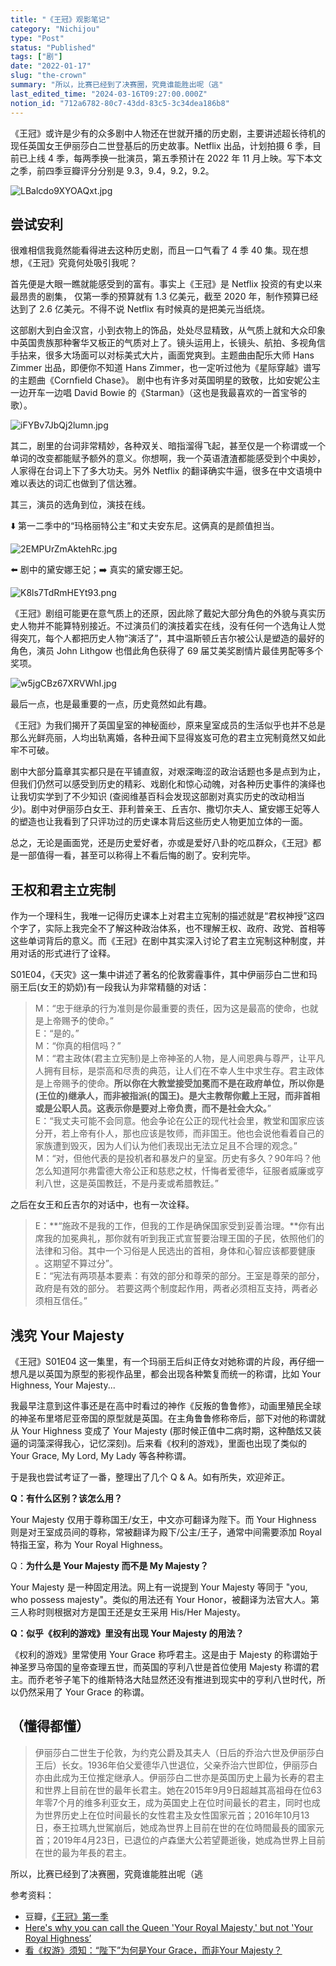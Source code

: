 ```yaml
---
title: "《王冠》观影笔记"
category: "Nichijou"
type: "Post"
status: "Published"
tags: ["剧"]
date: "2022-01-17"
slug: "the-crown"
summary: "所以，比赛已经到了决赛圈，究竟谁能胜出呢（逃"
last_edited_time: "2024-03-16T09:27:00.000Z"
notion_id: "712a6782-80c7-43dd-83c5-3c34dea186b8"
---
```



《王冠》或许是少有的众多剧中人物还在世就开播的历史剧，主要讲述超长待机的现任英国女王伊丽莎白二世登基后的历史故事。Netflix 出品，计划拍摄 6 季，目前已上线 4 季，每两季换一批演员，第五季预计在 2022 年 11 月上映。写下本文之季，前四季豆瓣评分分别是 9.3，9.4，9.2，9.2。


![LBalcdo9XYOAQxt.jpg](https://cdn.sa.net/2024/03/16/LBalcdo9XYOAQxt.jpg)


## 尝试安利


很难相信我竟然能看得进去这种历史剧，而且一口气看了 4 季 40 集。现在想想，《王冠》究竟何处吸引我呢？


首先便是大眼一瞧就能感受到的富有。事实上《王冠》是 Netflix 投资的有史以来最昂贵的剧集， 仅第一季的预算就有 1.3 亿美元，截至 2020 年，制作预算已经达到了 2.6 亿美元。不得不说 Netflix 有时候真的是把美元当纸烧。


这部剧大到白金汉宫，小到衣物上的饰品，处处尽显精致，从气质上就和大众印象中英国贵族那种奢华又板正的气质对上了。镜头运用上，长镜头、航拍、多视角信手拈来，很多大场面可以对标美式大片，画面党爽到。主题曲由配乐大师 Hans Zimmer 出品，即便你不知道 Hans Zimmer，也一定听过他为《星际穿越》谱写的主题曲《Cornfield Chase》。 剧中也有许多对英国明星的致敬，比如安妮公主一边开车一边唱 David Bowie 的《Starman》（这也是我最喜欢的一首宝爷的歌）。


![iFYBv7JbQj2lumn.jpg](https://cdn.sa.net/2024/03/16/iFYBv7JbQj2lumn.jpg)


其二，剧里的台词非常精妙，各种双关、暗指溜得飞起，甚至仅是一个称谓或一个单词的改变都能赋予额外的意义。你想啊，我一个英语渣渣都能感受到个中奥妙，人家得在台词上下了多大功夫。另外 Netflix 的翻译确实牛逼，很多在中文语境中难以表达的词汇也做到了信达雅。


其三，演员的选角到位，演技在线。


⬇️ 第一二季中的“玛格丽特公主”和丈夫安东尼。这俩真的是颜值担当。


![2EMPUrZmAktehRc.jpg](https://cdn.sa.net/2024/03/16/2EMPUrZmAktehRc.jpg)


⬅️ 剧中的黛安娜王妃；➡️ 真实的黛安娜王妃。


![K8ls7TdRmHEYt93.png](https://cdn.sa.net/2024/03/16/K8ls7TdRmHEYt93.png)


《王冠》剧组可能更在意气质上的还原，因此除了戴妃大部分角色的外貌与真实历史人物并不能算特别接近。不过演员们的演技着实在线，没有任何一个选角让人觉得突兀，每个人都把历史人物“演活了”，其中温斯顿丘吉尔被公认是塑造的最好的角色，演员 John Lithgow 也借此角色获得了 69 届艾美奖剧情片最佳男配等多个奖项。


![w5jgCBz67XRVWhI.jpg](https://cdn.sa.net/2024/03/16/w5jgCBz67XRVWhI.jpg)


最后一点，也是最重要的一点，历史竟然如此有趣。


《王冠》为我们揭开了英国皇室的神秘面纱，原来皇室成员的生活似乎也并不总是那么光鲜亮丽，人均出轨离婚，各种丑闻下显得岌岌可危的君主立宪制竟然又如此牢不可破。


剧中大部分篇章其实都只是在平铺直叙，对艰深晦涩的政治话题也多是点到为止，但我们仍然可以感受到历史的精彩、戏剧化和惊心动魄，对各种历史事件的演绎也让我切实学到了不少知识 (查阅维基百科会发现这部剧对真实历史的改动相当少)。剧中对伊丽莎白女王、菲利普亲王、丘吉尔、撒切尔夫人、黛安娜王妃等人的塑造也让我看到了只评功过的历史课本背后这些历史人物更加立体的一面。


总之，无论是画面党，还是历史爱好者，亦或是爱好八卦的吃瓜群众，《王冠》都是一部值得一看，甚至可以称得上不看后悔的剧了。安利完毕。


## 王权和君主立宪制


作为一个理科生，我唯一记得历史课本上对君主立宪制的描述就是“君权神授”这四个字了，实际上我完全不了解这种政治体系，也不理解王权、政府、政党、首相等这些单词背后的意义。而《王冠》在剧中其实深入讨论了君主立宪制这种制度，并用对话的形式进行了诠释。


S01E04，《天灾》这一集中讲述了著名的伦敦雾霾事件，其中伊丽莎白二世和玛丽王后(女王的奶奶)有一段我认为非常精髓的对话：


> M：“忠于继承的行为准则是你最重要的责任，因为这是最高的使命，也就是上帝赐予的使命。”  
> E：“是的。”  
> M：“你真的相信吗？”  
> M：“君主政体(君主立宪制)是上帝神圣的人物，是人间恩典与尊严，让平凡人拥有目标，是崇高和尽责的典范，让人们在不幸人生中求生存。君主政体是上帝赐予的使命。**所以你在大教堂接受加冕而不是在政府单位，所以你是(王位的)继承人，而非被指派(的国王)。是大主教帮你戴上王冠，而非首相或是公职人员。这表示你是要对上帝负责，而不是社会大众。**”  
> E：“我丈夫可能不会同意。他会争论在公正的现代社会里，教堂和国家应该分开，若上帝有仆人，那也应该是牧师，而非国王。他也会说他看着自己的家族遭到毁灭，因为人们认为他们表现出无法立足且不合理的观念。”  
> M：“对，但他代表的是投机者和暴发户的皇室。历史有多久？90年吗？他怎么知道阿尔弗雷德大帝公正和慈悲之杖，忏悔者爱德华，征服者威廉或亨利八世，这是英国教廷，不是丹麦或希腊教廷。”


之后在女王和丘吉尔的对话中，也有一次诠释。


> E：**“施政不是我的工作，但我的工作是确保国家受到妥善治理。**你有出席我的加冕典礼，那你就有听到我正式宣誓要治理王国的子民，依照他们的法律和习俗。其中一个习俗是人民选出的首相，身体和心智应该都要健康 。这期望不算过分”。  
> E：“宪法有两项基本要素：有效的部分和尊荣的部分。王室是尊荣的部分，政府是有效的部分。 若要这两个制度起作用，两者必须相互支持，两者必须相互信任。”


## 浅究 Your Majesty


《王冠》S01E04 这一集里，有一个玛丽王后纠正侍女对她称谓的片段，再仔细一想凡是以英国为原型的影视作品里，都会出现各种繁复而统一的称谓，比如 Your Highness, Your Majesty...


我最早注意到这件事还是在高中时看过的神作《反叛的鲁鲁修》，动画里殖民全球的神圣布里塔尼亚帝国的原型就是英国。在主角鲁鲁修称帝后，部下对他的称谓就从 Your Highness 变成了 Your Majesty (那时候正值中二病时期，这种酷炫又装逼的词藻深得我心，记忆深刻)。后来看《权利的游戏》，里面也出现了类似的 Your Grace, My Lord, My Lady 等各种称谓。


于是我也尝试考证了一番，整理出了几个 Q & A。如有所失，欢迎斧正。


**Q：有什么区别？该怎么用？**


Your Majesty 仅用于尊称国王/女王，中文亦可翻译为陛下。而 Your Highness 则是对王室成员间的尊称，常被翻译为殿下/公主/王子，通常中间需要添加 Royal 特指王室，称为 Your Royal Highness。


Q：**为什么是 Your Majesty 而不是 My Majesty？**


Your Majesty 是一种固定用法。网上有一说提到 Your Majesty 等同于 "you, who possess majesty"。类似的用法还有 Your Honor，被翻译为法官大人。第三人称时则根据对方是国王还是女王采用 His/Her Majesty。


**Q：似乎《权利的游戏》里没有出现 Your Majesty 的用法？**


《权利的游戏》里常使用 Your Grace 称呼君主。这是由于 Majesty 的称谓始于神圣罗马帝国的皇帝查理五世，而英国的亨利八世是首位使用 Majesty 称谓的君主。而乔老爷子笔下的维斯特洛大陆显然还没有推进到现实中的亨利八世时代，所以仍然采用了 Your Grace 的称谓。


## （懂得都懂）


> 伊丽莎白二世生于伦敦，为约克公爵及其夫人（日后的乔治六世及伊丽莎白王后）长女。1936年伯父爱德华八世退位，父亲乔治六世即位，伊丽莎白亦由此成为王位推定继承人。伊丽莎白二世亦是英国历史上最为长寿的君主和世界上目前在世的最年长君主。她在2015年9月9日超越其高祖母在位63年零7个月的维多利亚女王，成为英国史上在位时间最长的君主，同时也成为世界历史上在位时间最长的女性君主及女性国家元首；2016年10月13日，泰王拉瑪九世駕崩后，她成為世界上目前在世的在位時間最長的國家元首；2019年4月23日，已退位的卢森堡大公若望薨逝後，她成為世界上目前在世的最为年長的君主。


所以，比赛已经到了决赛圈，究竟谁能胜出呢（逃


参考资料：

- 豆瓣，[《王冠》第一季](https://movie.douban.com/subject/26427152/)
- [Here's why you can call the Queen 'Your Royal Majesty,' but not 'Your Royal Highness’](https://www.insider.com/difference-between-royal-majesty-and-royal-highness-2019-3)
- [看《权游》须知：“陛下”为何是Your Grace，而非Your Majesty？](https://www.sohu.com/a/315598940_312708)
